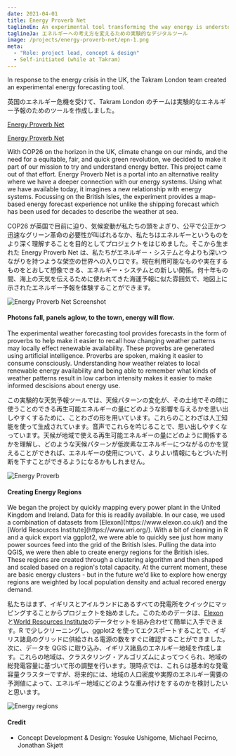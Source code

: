 ```yaml
---
date: 2021-04-01
title: Energy Proverb Net
taglineEn: An experimental tool transforming the way energy is understood
taglineJa: エネルギーへの考え方を変えるための実験的なデジタルツール
image: /projects/energy-proverb-net/epn-1.png
meta:
  - "Role: project lead, concept & design"
  - Self-initiated (while at Takram)
---
```



<Bilingual>
In response to the energy crisis in the UK, the Takram London team created an experimental energy forecasting tool.

英国のエネルギー危機を受けて、Takram London のチームは実験的なエネルギー予報のためのツールを作成しました。

</Bilingual>
<Bilingual>

[Energy Proverb Net](https://www.energyproverb.net/)

[Energy Proverb Net](https://www.energyproverb.net/)

</Bilingual>

<Bilingual>
With COP26 on the horizon in the UK, climate change on our minds, and the need for a equitable, fair, and quick green revolution, we decided to make it part of our mission to try and understand energy better. This project came out of that effort. Energy Proverb Net is a portal into an alternative reality where we have a deeper connection with our energy systems. Using what we have available today, it imagines a new relationship with energy systems. Focussing on the British Isles, the experiment provides a map-based energy forecast experience not unlike the shipping forecast which has been used for decades to describe the weather at sea.

COP26 が英国で目前に迫り、気候変動が私たちの頭をよぎり、公平で公正かつ迅速なグリーン革命の必要性が叫ばれるなか、私たちはエネルギーというものをより深く理解することを目的としてプロジェクトをはじめました。そこから生まれた Energy Proverb Net は、私たちがエネルギー・システムと今よりも深いつながりを持つような架空の世界への入り口です。現在利用可能なものや実在するものをとおして想像できる、エネルギー・システムとの新しい関係。何十年もの間、海上の天気を伝えるために使われてきた海運予報に似た雰囲気で、地図上に示されたエネルギー予報を体験することができます。

</Bilingual>

![Energy Proverb Net Screenshot](/projects/energy-proverb-net/epn-2.png)

#### Photons fall, panels aglow, to the town, energy will flow.

<Bilingual>
The experimental weather forecasting tool provides forecasts in the form of proverbs to help make it easier to recall how changing weather patterns may locally effect renewable availability. These proverbs are generated using artificial intelligence. Proverbs are spoken, making it easier to consume consciously. Understanding how weather relates to local renewable energy availability and being able to remember what kinds of weather patterns result in low carbon intensity makes it easier to make informed descisions about energy use.

この実験的な天気予報ツールでは、天候パターンの変化が、その土地でその時に使うことのできる再生可能エネルギーの量にどのような影響を与えるかを思い出しやすくするために、ことわざの形を用いています。これらのことわざは人工知能を使って生成されています。音声でこれらを吟じることで、思い出しやすくなっています。天候が地域で使える再生可能エネルギーの量にどのように関係するかを理解し、どのような天候パターンが低炭素なエネルギーにつながるのかを覚えることができれば、エネルギーの使用について、よりよい情報にもとづいた判断を下すことができるようになるかもしれません。

</Bilingual>

![Energy Proverb](/projects/energy-proverb-net/epn-3.png)

#### Creating Energy Regions

<Bilingual>
We began the project by quickly mapping every power plant in the United Kingdom and Ireland. Data for this is readily available. In our case, we used a combination of datasets from [Elexon](https://www.elexon.co.uk/) and the [World Resources Institute](https://www.wri.org/). With a bit of cleaning in R and a quick export via ggplot2, we were able to quickly see just how many power sources feed into the grid of the British Isles. Pulling the data into QGIS, we were then able to create energy regions for the British isles. These regions are created through a clustering algorithm and then shaped and scaled based on a region's total capacity. At the current moment, these are basic energy clusters - but in the future we'd like to explore how energy regions are weighted by local population density and actual recored energy demand.

私たちはまず、イギリスとアイルランドにあるすべての発電所をクイックにマッピングすることからプロジェクトを始めました。このためのデータは、[Elexon](https://www.elexon.co.uk/)と[World Resources Institute](https://www.wri.org/)のデータセットを組み合わせて簡単に入手できます。R で少しクリーニングし、ggplot2 を使ってエクスポートすることで、イギリス諸島のグリッドに供給される電源の数をすぐに確認することができました。次に、データを QGIS に取り込み、イギリス諸島のエネルギー地域を作成します。これらの地域は、クラスタリング・アルゴリズムによってつくられ、地域の総発電容量に基づいて形の調整を行います。現時点では、これらは基本的な発電容量クラスターですが、将来的には、地域の人口密度や実際のエネルギー需要の予測値によって、エネルギー地域にどのような重み付けをするのかを検討したいと思います。

![Energy regions](/projects/energy-proverb-net/epn-4.png)

</Bilingual>

#### Credit

<Monolingual>

- Concept Development & Design: Yosuke Ushigome, Michael Pecirno, Jonathan Skjøtt

</Monolingual>
